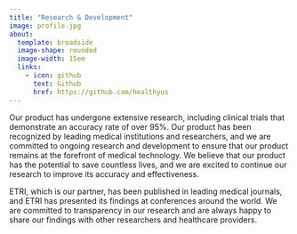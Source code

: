 ```yaml
---
title: "Research & Development"
image: profile.jpg
about:
  template: broadside
  image-shape: rounded
  image-width: 15em  
  links:
    - icon: github
      text: Github
      href: https://github.com/healthyus
---
```



Our product has undergone extensive research, including clinical trials that demonstrate an accuracy rate of over 95%. Our product has been recognized by leading medical institutions and researchers, and we are committed to ongoing research and development to ensure that our product remains at the forefront of medical technology. We believe that our product has the potential to save countless lives, and we are excited to continue our research to improve its accuracy and effectiveness.

ETRI, which is our partner, has been published in leading medical journals, and ETRI has presented its findings at conferences around the world. We are committed to transparency in our research and are always happy to share our findings with other researchers and healthcare providers.

